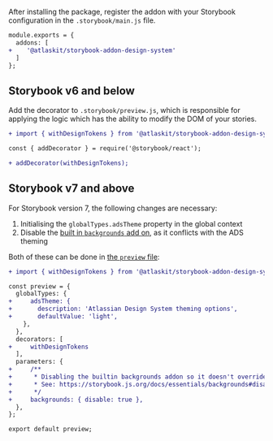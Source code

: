 After installing the package, register the addon with your Storybook configuration in the
`.storybook/main.js` file.

```diff
module.exports = {
  addons: [
+    '@atlaskit/storybook-addon-design-system'
  ]
};
```

## Storybook v6 and below

Add the decorator to `.storybook/preview.js`, which is responsible for applying the logic which has
the ability to modify the DOM of your stories.

```diff
+ import { withDesignTokens } from '@atlaskit/storybook-addon-design-system';

const { addDecorator } = require('@storybook/react');

+ addDecorator(withDesignTokens);
```

## Storybook v7 and above

For Storybook version 7, the following changes are necessary:

1. Initialising the `globalTypes.adsTheme` property in the global context
2. Disable the
   [built in `backgrounds` add on](https://storybook.js.org/docs/essentials/backgrounds#disable-backgrounds),
   as it conflicts with the ADS theming

Both of these can be done in
[the `preview` file](https://storybook.js.org/docs/configure#configure-story-rendering):

```diff
+ import { withDesignTokens } from '@atlaskit/storybook-addon-design-system';

const preview = {
  globalTypes: {
+     adsTheme: {
+       description: 'Atlassian Design System theming options',
+       defaultValue: 'light',
    },
  },
  decorators: [
+     withDesignTokens
  ],
  parameters: {
+     /**
+      * Disabling the builtin backgrounds addon so it doesn't override the ADS theming
+      * See: https://storybook.js.org/docs/essentials/backgrounds#disable-backgrounds
+      */
+     backgrounds: { disable: true },
  },
};

export default preview;
```
